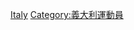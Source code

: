 {{Commons category|Archers from Italy}}

[[Category:各國射箭運動員|Italy]]
[[Category:義大利運動員|Category:義大利運動員]]